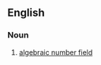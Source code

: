 ==English==
{{wikipedia}}

===Noun===
{{en-noun|head=[[number]] [[field]]}}

# {{lb|en|algebra|field theory}} [[algebraic number field]]